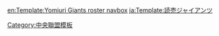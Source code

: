 {{Navbox
|bodyclass=hlist

|name=讀賣巨人球團2010球員名單
|state = <includeonly>collapsed</includeonly>
| title = [[讀賣巨人|<font color="#000">讀賣巨人球團]] - 2013</font>
| groupstyle = background:#000; color:#f93;
| titlestyle = background:#f60; color:#000;
|group1=<font color="#f93">監督
|list1=
*88 [[原辰德]]
|group2=一軍教練
|list2=
*78 [[伊原春樹]]（調度）
*77 [[吉村禎章]]（野手總合）
*85 [[斎藤雅樹]]（投手）
*72 [[香田勲男]]（投手）
*81 [[篠塚和典]]（打撃）
*89 [[村田真一]]（打撃）
*73 [[緒方耕一]]（外野守備跑壘）
*74 [[西山秀二]]（投捕教練）
*76 [[白坂契]]（訓練） 
*120 [[John Alan Turney]]（訓練）
|group3=二軍監督・教練
|list3=
*83 [[岡崎郁]]（監督）
*70 [[小谷正勝]]（投手）
*82 [[木村龍治]]（投手）
*90 [[河本育之]]（投手）
*86 [[岸川勝也]]（打撃）
*87 [[荒井幸雄]]（打撃）
*75 [[勝呂壽統]]（内野守備跑壘）
*79 [[大西崇之]]（外野守備跑壘）
*92 [[野村克則]]（投捕教練）
*122 [[伊藤博 (野球)|伊藤博]]（訓練）
*121 [[内藤重人]]（訓練）
*71 [[藤田浩雅]]（育成）
*80 [[江藤智]]（育成）
*98 [[玉木重雄]]（育成）
*115 [[中本茂樹]]（育成）
*116 [[会田有志]]（訓練輔助）
|group4=投手
|list4=
*11 [[久保裕也]]
*13 [[高木康成]]
*15 [[澤村拓一]]
*17 [[香月良太]]
*18 [[杉內俊哉]]
*19 [[菅野智之]]
*20 [[Ｓ．マシソン]]
*22 [[越智大祐]]
*26 [[內海哲也]]
*28 [[高木京介]]
*29 [[福田聰志]]
*30 [[宮國椋丞]]
*35 [[西村健太朗]]
*37 [[田原誠次]]
*41 [[松本龍也]]
*43 [[青木高廣]]
*45 [[野間口貴彥]]
*46 [[一岡龍司]]
*47 [[山口鐵也]]
*49 [[Ｍ．アコスタ]]
*54 [[Ｄ．ホールトン]]
*57 [[公文克彥]]
*59 [[小山雄輝]]
*62 [[江柄子裕樹]]
*63 [[笠原將生]]
*65 [[今村信貴]]
*66 [[須永英輝]]
*68 [[田中太一]]
*90 [[岸敬祐]]
*96 [[林羿豪]]
*98 [[辻內崇伸]]
*99 [[阿南徹]] 
|group5=捕手
|list5=
*10 [[阿部慎之助]]
*27 [[實松一成]]
*38 [[井野卓]]
*40 [[加藤健]]
*64 [[鬼屋敷正人]]
*69 [[市川友也]]
*95 [[河野元貴]]
|group6=内野手
|list6=
*00 [[寺内崇幸]]
*0 [[藤村大介]]
*2 [[小笠原道大]]
*5 [[Ｊ．ロペス]]
*6 [[坂本勇人]]
*23 [[脇谷亮太]]
*25 [[村田修一]]
*33 [[石井義人]]
*39 [[大累進]]
*51 [[古城茂幸]]
*53 [[高口隆行]]
*56 [[坂口真規]]
*58 [[立岡宗一郎]]
*61 [[中井大介]]
*67 [[高橋洸]]
*93 [[辻東倫]]
|group7=外野手
|list7=
*7 [[長野久義]]
*8 [[谷佳知]]
*9 [[龜井義行]]
*12 [[鈴木尚廣]]
*24 [[高橋由伸]]
*31 [[松本哲也]]
*32 [[橋本到]]
*36 [[橫川史學]]
*42 [[Ｊ．ボウカー]]
*48 [[矢野謙次]]
*50 [[加治前龍一]]
*52 [[隱善智也]]
*55 [[大田泰示]]
|group8=育成選手
|list8=
*101 [[福元淳史]]（内野手）
*102 [[籾山幸徳]]（内野手）
*103 [[西村優希]]（投手）
*104 [[谷内田敦士]]（捕手）
*105 [[山本和作]]（内野手）
*107 [[李昱鴻]]（投手）
*108 [[杉山晃紀]]（投手）
*109 [[尾藤龍一]]（投手）
*110 [[大立恭平]]（投手）
*111 [[河野元貴]]（捕手）
*112 [[神田直輝]]（投手）
*113 [[竹嶋祐貴]]（投手）
*114 [[伊集院峰弘]]（内野手）
}}
<noinclude>
[[Category:中央聯盟模板]]
[[en:Template:Yomiuri Giants roster navbox]]
[[ja:Template:読売ジャイアンツ]]
</noinclude>